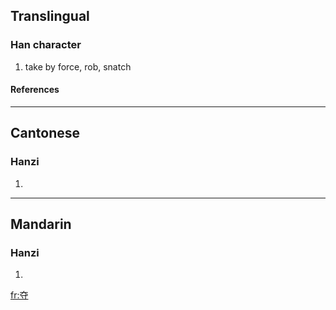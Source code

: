 {{see|奪}}

==Translingual==
===Han character===
{{Han char|rn=37|rad=大|as=03|sn=6|four=|canj=大木戈 (KDI)}}
# take by force, rob, snatch
====References====
{{Han ref|kx=0250.071|hdz=10527.010|uh=593A|ud=22842}}
----
==Cantonese==
===Hanzi===
{{yue-hanzi|jyut=|y=dyut6}}
# {{defn|Cantonese}}
----
==Mandarin==
===Hanzi===
{{cmn-hanzi|tra=奪|pin=[[duó]] ([[duo2]]), [[jiá]] ([[jia2]])|wg=to<sup>2</sup>, chia<sup>2</sup>}}
# {{defn|Mandarin}}

[[fr:夺]]